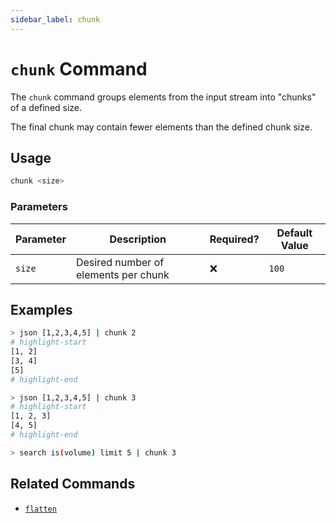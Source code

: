 ```yaml
---
sidebar_label: chunk
---
```


# `chunk` Command

The `chunk` command groups elements from the input stream into "chunks" of a defined size.

The final chunk may contain fewer elements than the defined chunk size.

## Usage

```bash
chunk <size>
```

### Parameters

| Parameter | Description                          | Required? | Default Value |
| --------- | ------------------------------------ | --------- | ------------- |
| `size`    | Desired number of elements per chunk | ❌        | `100`         |

## Examples

```bash title="Chunking with size of 2"
> json [1,2,3,4,5] | chunk 2
# highlight-start
​[1, 2]
​[3, 4]
​[5]
# highlight-end
```

```bash title="Chunking with size of 3"
> json [1,2,3,4,5] | chunk 3
# highlight-start
​[1, 2, 3]
​[4, 5]
# highlight-end
```

```bash title="Chunking the output of a query (output omitted for brevity)"
> search is(volume) limit 5 | chunk 3
```

## Related Commands

- [`flatten`](./flatten.mdx)
